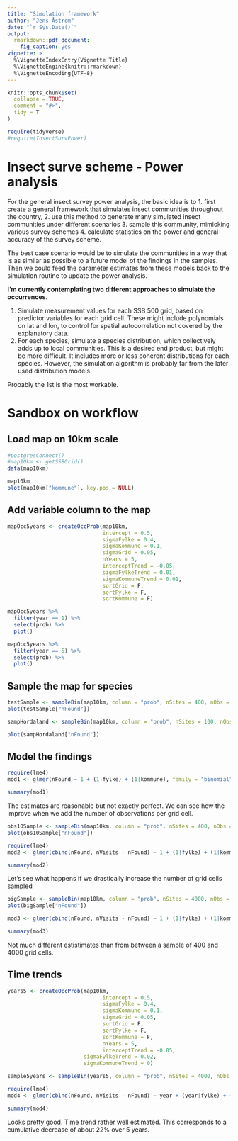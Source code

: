 ```yaml
---
title: "Simulation framework"
author: "Jens Åström"
date: "`r Sys.Date()`"
output:
  rmarkdown::pdf_document:
    fig_caption: yes
vignette: >
  %\VignetteIndexEntry{Vignette Title}
  %\VignetteEngine{knitr::rmarkdown}
  %\VignetteEncoding{UTF-8}
---
```


```r
knitr::opts_chunk$set(
  collapse = TRUE,
  comment = "#>",
  tidy = T
)
```

```r
require(tidyverse)
#require(InsectSurvPower)
```


Insect surve scheme - Power analysis
============
For the general insect survey power analysis, the basic idea is to 
1.  first create a general framework that simulates insect communities throughout the country,
2.  use this method to generate many simulated insect communities under different scenarios
3.  sample this community, mimicking various survey schemes
4.  calculate statistics on the power and general accuracy of the survey scheme.

The best case scenario would be to simulate the communities in a way that is as similar as possible to a future model of the findings in the samples. Then we could feed the parameter estimates from these models back to the simulation routine to update the power analysis. 


**I'm currently contemplating two different approaches to simulate the occurrences.**

1.  Simulate measurement values for each SSB 500 grid, based on predictor variables for each grid cell. These might include polynomials on lat and lon, to control for spatial autocorrelation not covered by the explanatory data. 
2.  For each species, simulate a species distribution, which collectively adds up to local communities. This is a desired end product, but might be more difficult. It includes more or less coherent distributions for each species. However, the simulation algorithm is probably far from the later used distribution models.

Probably the 1st is the most workable.


Sandbox on workflow
===============

Load map on 10km scale
--------------

```r
#postgresConnect()
#map10km <- getSSBGrid()
data(map10km)
```

```r
map10km
plot(map10km["kommune"], key.pos = NULL)
```

Add variable column to the map
-------------

```r
mapOcc5years <- createOccProb(map10km, 
                              intercept = 0.5,
                              sigmaFylke = 0.4, 
                              sigmaKommune = 0.1, 
                              sigmaGrid = 0.05,
                              nYears = 5,
                              interceptTrend = -0.05,
                              sigmaFylkeTrend = 0.01,
                              sigmaKommuneTrend = 0.01,
                              sortGrid = F, 
                              sortFylke = F, 
                              sortKommune = F)

mapOcc5years %>% 
  filter(year == 1) %>%
  select(prob) %>% 
  plot()


```
```r
mapOcc5years %>% 
  filter(year == 5) %>%
  select(prob) %>% 
  plot()

```




Sample the map for species
---------------

```r
testSample <- sampleBin(map10km, column = "prob", nSites = 400, nObs = 1)
plot(testSample["nFound"])
```



```r
sampHordaland <- sampleBin(map10km, column = "prob", nSites = 100, nObs = 1, subFylke = "Hordaland")

plot(sampHordaland["nFound"])

```


Model the findings
----------------


```r
require(lme4)
mod1 <- glmer(nFound ~ 1 + (1|fylke) + (1|kommune), family = "binomial", data = testSample)

summary(mod1)

```
The estimates are reasonable but not exactly perfect. We can see how the improve when we add the number of observations per grid cell.


```r
obs10Sample <- sampleBin(map10km, column = "prob", nSites = 400, nObs = 10)
plot(obs10Sample["nFound"])
```

```r
require(lme4)
mod2 <- glmer(cbind(nFound, nVisits - nFound) ~ 1 + (1|fylke) + (1|kommune), family = "binomial", data = obs10Sample)

summary(mod2)

```

Let's see what happens if we drastically increase the number of grid cells sampled


```r
bigSample <- sampleBin(map10km, column = "prob", nSites = 4000, nObs = 10)
plot(bigSample["nFound"])
```

```r
mod3 <- glmer(cbind(nFound, nVisits - nFound) ~ 1 + (1|fylke) + (1|kommune), family = "binomial", data = bigSample)

summary(mod3)

```

Not much different estistimates than from between a sample of 400 and 4000 grid cells. 


Time trends
---------

```r
years5 <- createOccProb(map10km, 
                              intercept = 0.5,
                              sigmaFylke = 0.4, 
                              sigmaKommune = 0.1, 
                              sigmaGrid = 0.05, 
                              sortGrid = F, 
                              sortFylke = F, 
                              sortKommune = F,
                              nYears = 5,
                              interceptTrend = -0.05,
                        sigmaFylkeTrend = 0.02,
                        sigmaKommuneTrend = 0)

```
```r
sample5years <- sampleBin(years5, column = "prob", nSites = 4000, nObs = 10)
```

```r
require(lme4)
mod4 <- glmer(cbind(nFound, nVisits - nFound) ~ year + (year|fylke) + (1|kommune), family = "binomial", data = sample5years)

summary(mod4)

```

Looks pretty good. Time trend rather well estimated. This corresponds to a cumulative decrease of about 22% over 5 years.
